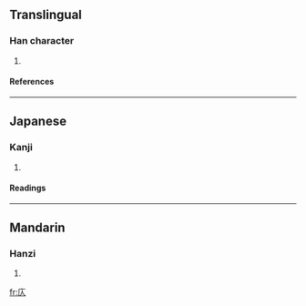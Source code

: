 ==Translingual==
===Han character===
{{Han char|rn=53|rad=广|as=02|sn=5|four=0028<sub>0</sub>|canj=戈人 (IO)}}
# {{defn|Han|sort=广02}}
====References====
{{Han ref|kx=0343.080|dkj=09224|dj=0652.170|hdz=20873.010|uh=5E82|ud=24194|bh=C97A|bd=51578}}
----
==Japanese==
===Kanji===
{{ja-kanji|grade=|rs=广02}}
# {{defn|Japanese}} 
====Readings====
{{ja-readings|on=[[しょく]] (shoku), [[しき]] (shiki)|kun=}}
----
==Mandarin==
===Hanzi===
{{cmn-hanzi|pin=[[zè]] (ze4)|wg=tse<sup>4</sup>}}
# {{defn|Mandarin}}

[[fr:庂]]
